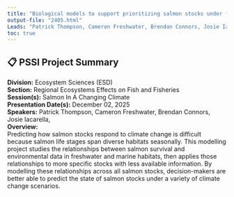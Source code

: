 ```yaml
---
title: "Biological models to support prioritizing salmon stocks under future climates"
output-file: "2405.html"
Leads: "Patrick Thompson, Cameron Freshwater, Brendan Connors, Josie Iacarella, "
toc: true
---
```


## 📋 PSSI Project Summary

**Division:** Ecosystem Sciences (ESD)  
**Section:** Regional Ecosystems Effects on Fish and Fisheries  
**Session(s):** Salmon In A Changing Climate  
**Presentation Date(s):** December 02, 2025  
**Speakers:** Patrick Thompson, Cameron Freshwater, Brendan Connors, Josie Iacarella,   
**Overview:**  
Predicting how salmon stocks respond to climate change is difficult because salmon life stages span diverse habitats seasonally. This modelling project studies the relationships between salmon survival and environmental data in freshwater and marine habitats, then applies those relationships to more specific stocks with less available information.  By modelling these relationships across all salmon stocks, decision-makers are better able to predict the state of salmon stocks under a variety of climate change scenarios.   

